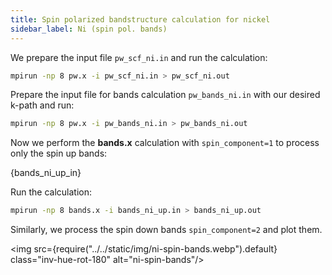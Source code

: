```yaml
---
title: Spin polarized bandstructure calculation for nickel
sidebar_label: Ni (spin pol. bands)
---
```


We prepare the input file `pw_scf_ni.in` and run the calculation:

```bash
mpirun -np 8 pw.x -i pw_scf_ni.in > pw_scf_ni.out
```

Prepare the input file for bands calculation `pw_bands_ni.in` with our desired
k-path and run:

```bash
mpirun -np 8 pw.x -i pw_bands_ni.in > pw_bands_ni.out
```

Now we perform the **bands.x** calculation with `spin_component=1` to process
only the spin up bands:


<CodeBlock language="bash" title="src/ni/bands_ni_up.in" showLineNumbers>{bands_ni_up_in}</CodeBlock>

Run the calculation:

```bash
mpirun -np 8 bands.x -i bands_ni_up.in > bands_ni_up.out
```

Similarly, we process the spin down bands `spin_component=2` and plot them.

<img src={require("../../static/img/ni-spin-bands.webp").default} class="inv-hue-rot-180" alt="ni-spin-bands"/>
